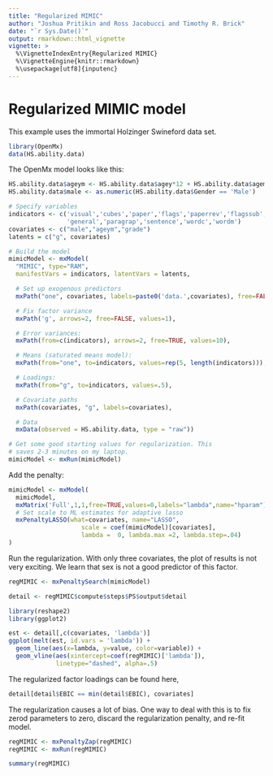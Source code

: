 ```yaml
---
title: "Regularized MIMIC"
author: "Joshua Pritikin and Ross Jacobucci and Timothy R. Brick"
date: "`r Sys.Date()`"
output: rmarkdown::html_vignette
vignette: >
  %\VignetteIndexEntry{Regularized MIMIC}
  %\VignetteEngine{knitr::rmarkdown}
  %\usepackage[utf8]{inputenc}
---
```


# Regularized MIMIC model
This example uses the immortal Holzinger Swineford data set.

```r
library(OpenMx)
data(HS.ability.data)
```


The OpenMx model looks like this:

```r
HS.ability.data$ageym <- HS.ability.data$agey*12 + HS.ability.data$agem
HS.ability.data$male <- as.numeric(HS.ability.data$Gender == 'Male')

# Specify variables
indicators <- c('visual','cubes','paper','flags','paperrev','flagssub',
                'general','paragrap','sentence','wordc','wordm')
covariates <- c("male","ageym","grade")
latents = c("g", covariates)

# Build the model
mimicModel <- mxModel(
  "MIMIC", type="RAM",
  manifestVars = indicators, latentVars = latents,

  # Set up exogenous predictors
  mxPath("one", covariates, labels=paste0('data.',covariates), free=FALSE),

  # Fix factor variance
  mxPath('g', arrows=2, free=FALSE, values=1),

  # Error variances:
  mxPath(from=c(indicators), arrows=2, free=TRUE, values=10),

  # Means (saturated means model):
  mxPath(from="one", to=indicators, values=rep(5, length(indicators))),

  # Loadings:
  mxPath(from="g", to=indicators, values=.5),

  # Covariate paths
  mxPath(covariates, "g", labels=covariates),

  # Data
  mxData(observed = HS.ability.data, type = "raw"))

# Get some good starting values for regularization. This
# saves 2-3 minutes on my laptop.
mimicModel <- mxRun(mimicModel)

```

Add the penalty:
```r
mimicModel <- mxModel(
  mimicModel,
  mxMatrix('Full',1,1,free=TRUE,values=0,labels="lambda",name="hparam"),
  # Set scale to ML estimates for adaptive lasso
  mxPenaltyLASSO(what=covariates, name="LASSO",
                    scale = coef(mimicModel)[covariates],
                    lambda =  0, lambda.max =2, lambda.step=.04)
)
```

Run the regularization. With only three covariates, the plot of results is not very exciting. We learn that sex is not a good predictor of this factor.


```r

regMIMIC <- mxPenaltySearch(mimicModel)

detail <- regMIMIC$compute$steps$PS$output$detail

library(reshape2)
library(ggplot2)

est <- detail[,c(covariates, 'lambda')]
ggplot(melt(est, id.vars = 'lambda')) +
  geom_line(aes(x=lambda, y=value, color=variable)) +
  geom_vline(aes(xintercept=coef(regMIMIC)['lambda']),
             linetype="dashed", alpha=.5)

```

The regularized factor loadings can be found here,

```r

detail[detail$EBIC == min(detail$EBIC), covariates]

```

The regularization causes a lot of bias. One way to deal with this is
to fix zerod parameters to zero,
discard the regularization penalty, and re-fit model.

```r

regMIMIC <- mxPenaltyZap(regMIMIC)
regMIMIC <- mxRun(regMIMIC)

summary(regMIMIC)

```
